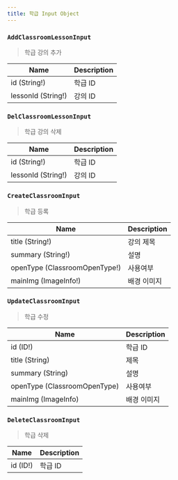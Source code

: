 ```yaml
---
title: 학급 Input Object
---
```



### `AddClassroomLessonInput`
> 학급 강의 추가 

| Name | Description |
| -------- | -------- | 
| id (String!)  | 학급 ID  | 
| lessonId (String!) | 강의 ID


### `DelClassroomLessonInput`
> 학급 강의 삭제

| Name | Description |
| -------- | -------- | 
| id (String!)  | 학급 ID  | 
| lessonId (String!) | 강의 ID


### `CreateClassroomInput`
> 학급 등록 

| Name | Description |
| -------- | -------- | 
| title (String!)  | 강의 제목  | 
| summary (String!) | 설명
| openType (<Link to="/enum/classroom/#ClassroomOpenType">ClassroomOpenType!</Link>) | 사용여부
| mainImg (<Link to="/input/imageInfo/#ImageInfoInput">ImageInfo!</Link>) | 배경 이미지


### `UpdateClassroomInput`
> 학급 수정

| Name | Description |
| -------- | -------- | 
| id (ID!) | 학급 ID
| title (String)  | 제목  | 
| summary (String) | 설명
| openType (<Link to="/enum/classroom/#ClassroomOpenType">ClassroomOpenType</Link>) | 사용여부
| mainImg (<Link to="/input/imageInfo/#ImageInfoInput">ImageInfo</Link>) | 배경 이미지

### `DeleteClassroomInput`
> 학급 삭제

| Name | Description |
| -------- | -------- | 
| id (ID!) | 학급 ID